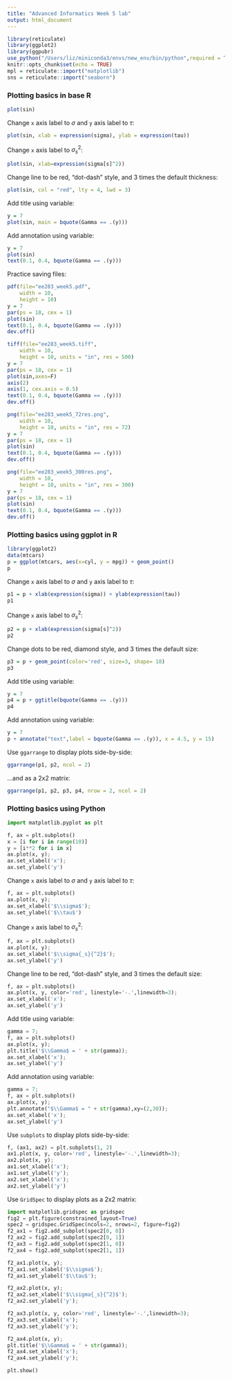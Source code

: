 ```yaml
---
title: "Advanced Informatics Week 5 lab"
output: html_document
---
```


```r
library(reticulate)
library(ggplot2)
library(ggpubr)
use_python("/Users/liz/miniconda3/envs/new_env/bin/python",required = T)
knitr::opts_chunk$set(echo = TRUE)
mpl = reticulate::import("matplotlib")
sns = reticulate::import("seaborn")
```

### Plotting basics in base R

```r
plot(sin)
```

Change `x` axis label to $\sigma$ and `y` axis label to $\tau$:
```r
plot(sin, xlab = expression(sigma), ylab = expression(tau))
```

Change `x` axis label to $\sigma_{s}^2$:
```r
plot(sin, xlab=expression(sigma[s]^2))
```

Change line to be red, "dot-dash" style, and 3 times the default thickness:
```r
plot(sin, col = "red", lty = 4, lwd = 3)
```

Add title using variable:
```r
y = 7
plot(sin, main = bquote(Gamma == .(y)))
```

Add annotation using variable:
```r
y = 7
plot(sin)
text(0.1, 0.4, bquote(Gamma == .(y)))
```

Practice saving files:
```r
pdf(file="ee283_week5.pdf",
    width = 10, 
    height = 10)
y = 7
par(ps = 18, cex = 1)
plot(sin)
text(0.1, 0.4, bquote(Gamma == .(y)))
dev.off()
```

```r
tiff(file="ee283_week5.tiff",
    width = 10, 
    height = 10, units = "in", res = 500)
y = 7
par(ps = 18, cex = 1)
plot(sin,axes=F)
axis(2)
axis(1, cex.axis = 0.5)
text(0.1, 0.4, bquote(Gamma == .(y)))
dev.off()
```

```r
png(file="ee283_week5_72res.png",
    width = 10, 
    height = 10, units = "in", res = 72)
y = 7
par(ps = 18, cex = 1)
plot(sin)
text(0.1, 0.4, bquote(Gamma == .(y)))
dev.off()
```

```r
png(file="ee283_week5_300res.png",
    width = 10, 
    height = 10, units = "in", res = 300)
y = 7
par(ps = 18, cex = 1)
plot(sin)
text(0.1, 0.4, bquote(Gamma == .(y)))
dev.off()
```

### Plotting basics using ggplot in R
```r
library(ggplot2)
data(mtcars)
p = ggplot(mtcars, aes(x=cyl, y = mpg)) + geom_point()
p
```

Change `x` axis label to $\sigma$ and `y` axis label to $\tau$:
```r
p1 = p + xlab(expression(sigma)) + ylab(expression(tau))
p1
```

Change `x` axis label to $\sigma_{s}^2$:
```r
p2 = p + xlab(expression(sigma[s]^2))
p2
```

Change dots to be red, diamond style, and 3 times the default size:
```r
p3 = p + geom_point(color='red', size=3, shape= 18)
p3
```

Add title using variable:
```r
y = 7
p4 = p + ggtitle(bquote(Gamma == .(y)))
p4
```

Add annotation using variable:
```r
y = 7
p + annotate("text",label = bquote(Gamma == .(y)), x = 4.5, y = 15)
```

Use `ggarrange` to display plots side-by-side:
```r
ggarrange(p1, p2, ncol = 2)
```

...and as a 2x2 matrix:
```r
ggarrange(p1, p2, p3, p4, nrow = 2, ncol = 2)
```

### Plotting basics using Python

```python
import matplotlib.pyplot as plt

f, ax = plt.subplots()
x = [i for i in range(10)]
y = [i**2 for i in x]
ax.plot(x, y);
ax.set_xlabel('x');
ax.set_ylabel('y')
```

Change `x` axis label to $\sigma$ and `y` axis label to $\tau$:
```python
f, ax = plt.subplots()
ax.plot(x, y);
ax.set_xlabel('$\\sigma$');
ax.set_ylabel('$\\tau$')
```

Change `x` axis label to $\sigma_{s}^2$:
```python
f, ax = plt.subplots()
ax.plot(x, y);
ax.set_xlabel('$\\sigma{_s}{^2}$');
ax.set_ylabel('y')
```

Change line to be red, "dot-dash" style, and 3 times the default size:
```python
f, ax = plt.subplots()
ax.plot(x, y, color='red', linestyle='-.',linewidth=3);
ax.set_xlabel('x');
ax.set_ylabel('y')
```

Add title using variable:
```python
gamma = 7;
f, ax = plt.subplots()
ax.plot(x, y);
plt.title('$\\Gamma$ = ' + str(gamma));
ax.set_xlabel('x');
ax.set_ylabel('y')
```

Add annotation using variable:
```python
gamma = 7;
f, ax = plt.subplots()
ax.plot(x, y);
plt.annotate("$\\Gamma$ = " + str(gamma),xy=(2,30));
ax.set_xlabel('x');
ax.set_ylabel('y')
```

Use `subplots` to display plots side-by-side:
```python
f, (ax1, ax2) = plt.subplots(1, 2)
ax1.plot(x, y, color='red', linestyle='-.',linewidth=3);
ax2.plot(x, y);
ax1.set_xlabel('x');
ax1.set_ylabel('y');
ax2.set_xlabel('x');
ax2.set_ylabel('y')
```

Use `GridSpec` to display plots as a 2x2 matrix:
```python
import matplotlib.gridspec as gridspec
fig2 = plt.figure(constrained_layout=True)
spec2 = gridspec.GridSpec(ncols=2, nrows=2, figure=fig2)
f2_ax1 = fig2.add_subplot(spec2[0, 0])
f2_ax2 = fig2.add_subplot(spec2[0, 1])
f2_ax3 = fig2.add_subplot(spec2[1, 0])
f2_ax4 = fig2.add_subplot(spec2[1, 1])

f2_ax1.plot(x, y);
f2_ax1.set_xlabel('$\\sigma$');
f2_ax1.set_ylabel('$\\tau$');

f2_ax2.plot(x, y);
f2_ax2.set_xlabel('$\\sigma{_s}{^2}$');
f2_ax2.set_ylabel('y');

f2_ax3.plot(x, y, color='red', linestyle='-.',linewidth=3);
f2_ax3.set_xlabel('x');
f2_ax3.set_ylabel('y');

f2_ax4.plot(x, y);
plt.title('$\\Gamma$ = ' + str(gamma));
f2_ax4.set_xlabel('x');
f2_ax4.set_ylabel('y');

plt.show()
```
